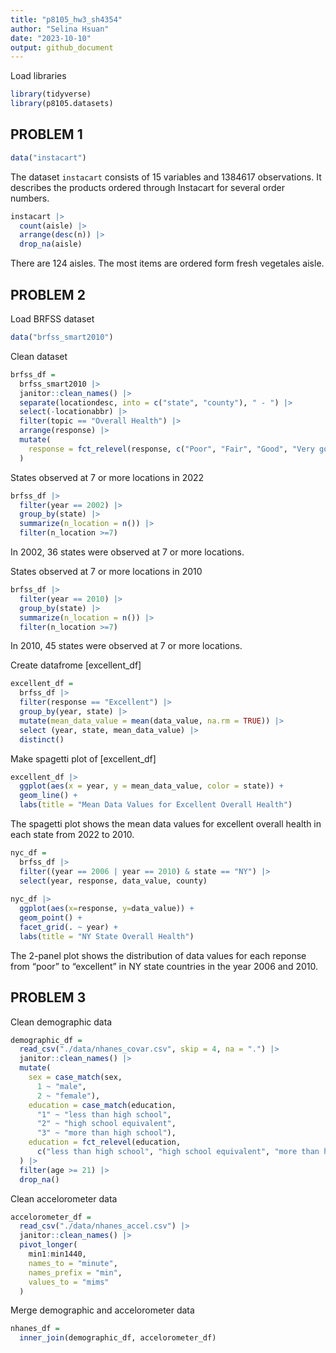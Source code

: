 ```yaml
---
title: "p8105_hw3_sh4354"
author: "Selina Hsuan"
date: "2023-10-10"
output: github_document
---
```


Load libraries

```r
library(tidyverse)
library(p8105.datasets)
```


## PROBLEM 1

```r
data("instacart")
```

The dataset `instacart` consists of 15 variables and 1384617 observations. It describes the products ordered through Instacart for several order numbers. 

```r
instacart |> 
  count(aisle) |> 
  arrange(desc(n)) |> 
  drop_na(aisle)
```

There are 124 aisles. The most items are ordered form fresh vegetales aisle. 



## PROBLEM 2

Load BRFSS dataset
```r
data("brfss_smart2010")
```

Clean dataset
```r
brfss_df = 
  brfss_smart2010 |> 
  janitor::clean_names() |> 
  separate(locationdesc, into = c("state", "county"), " - ") |> 
  select(-locationabbr) |> 
  filter(topic == "Overall Health") |> 
  arrange(response) |> 
  mutate(
    response = fct_relevel(response, c("Poor", "Fair", "Good", "Very good", "Excellent"))
  )

```


States observed at 7 or more locations in 2022

```r
brfss_df |> 
  filter(year == 2002) |> 
  group_by(state) |> 
  summarize(n_location = n()) |> 
  filter(n_location >=7)
```

In 2002, 36 states were observed at 7 or more locations. 


States observed at 7 or more locations in 2010

```r
brfss_df |> 
  filter(year == 2010) |> 
  group_by(state) |> 
  summarize(n_location = n()) |> 
  filter(n_location >=7)
```
In 2010, 45 states were observed at 7 or more locations. 


Create datafrome [excellent_df]
```r
excellent_df = 
  brfss_df |>
  filter(response == "Excellent") |> 
  group_by(year, state) |> 
  mutate(mean_data_value = mean(data_value, na.rm = TRUE)) |> 
  select (year, state, mean_data_value) |> 
  distinct()
```

Make spagetti plot of [excellent_df]
```r
excellent_df |> 
  ggplot(aes(x = year, y = mean_data_value, color = state)) + 
  geom_line() +
  labs(title = "Mean Data Values for Excellent Overall Health")
```

The spagetti plot shows the mean data values for excellent overall health in each state from 2022 to 2010. 

```r
nyc_df =
  brfss_df |>
  filter((year == 2006 | year == 2010) & state == "NY") |>
  select(year, response, data_value, county)
  
nyc_df |>
  ggplot(aes(x=response, y=data_value)) +
  geom_point() +
  facet_grid(. ~ year) + 
  labs(title = "NY State Overall Health")
```

The 2-panel plot shows the distribution of data values for each reponse from "poor" to "excellent" in NY state countries in the year 2006 and 2010. 



## PROBLEM 3

Clean demographic data
```r
demographic_df = 
  read_csv("./data/nhanes_covar.csv", skip = 4, na = ".") |> 
  janitor::clean_names() |> 
  mutate(
    sex = case_match(sex,
      1 ~ "male",
      2 ~ "female"),
    education = case_match(education,
      "1" ~ "less than high school",
      "2" ~ "high school equivalent", 
      "3" ~ "more than high school"),
    education = fct_relevel(education, 
      c("less than high school", "high school equivalent", "more than high school"))
  ) |> 
  filter(age >= 21) |> 
  drop_na()
```

Clean accelorometer data
```r
accelorometer_df = 
  read_csv("./data/nhanes_accel.csv") |> 
  janitor::clean_names() |> 
  pivot_longer(
    min1:min1440,
    names_to = "minute",
    names_prefix = "min",
    values_to = "mims"
  ) 
```

Merge demographic and accelorometer data 
```r
nhanes_df = 
  inner_join(demographic_df, accelorometer_df)
```



